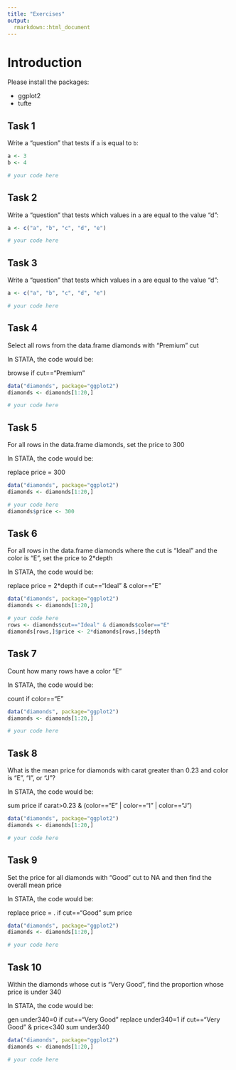 ```yaml
---
title: "Exercises"
output:
  rmarkdown::html_document
---
```


# Introduction

Please install the packages:

- ggplot2
- tufte

## Task 1

Write a "question" that tests if `a` is equal to `b`:

```r
a <- 3
b <- 4

# your code here
```

## Task 2

Write a "question" that tests which values in `a` are equal to the value "d":

```r
a <- c("a", "b", "c", "d", "e")

# your code here
```

## Task 3

Write a "question" that tests which values in `a` are equal to the value "d":

```r
a <- c("a", "b", "c", "d", "e")

# your code here
```

## Task 4

Select all rows from the data.frame diamonds with "Premium" cut

In STATA, the code would be:

browse if cut=="Premium"

```r
data("diamonds", package="ggplot2")
diamonds <- diamonds[1:20,]

# your code here
```

## Task 5

For all rows in the data.frame diamonds, set the price to 300

In STATA, the code would be:

replace price = 300

```r
data("diamonds", package="ggplot2")
diamonds <- diamonds[1:20,]

# your code here
diamonds$price <- 300
```

## Task 6

For all rows in the data.frame diamonds where the cut is "Ideal" and the color is "E", set the price to 2*depth

In STATA, the code would be:

replace price = 2*depth if cut=="Ideal" & color=="E"

```r
data("diamonds", package="ggplot2")
diamonds <- diamonds[1:20,]

# your code here
rows <- diamonds$cut=="Ideal" & diamonds$color=="E"
diamonds[rows,]$price <- 2*diamonds[rows,]$depth
```

## Task 7

Count how many rows have a color "E"

In STATA, the code would be:

count if color=="E"

```r
data("diamonds", package="ggplot2")
diamonds <- diamonds[1:20,]

# your code here
```

## Task 8

What is the mean price for diamonds with carat greater than 0.23 and color is "E", "I", or "J"?

In STATA, the code would be:

sum price if carat>0.23 & (color=="E" | color=="I" | color=="J")

```r
data("diamonds", package="ggplot2")
diamonds <- diamonds[1:20,]

# your code here
```

## Task 9

Set the price for all diamonds with "Good" cut to NA and then find the overall mean price

In STATA, the code would be:

replace price = . if cut=="Good"
sum price

```r
data("diamonds", package="ggplot2")
diamonds <- diamonds[1:20,]

# your code here
```

## Task 10

Within the diamonds whose cut is "Very Good", find the proportion whose price is under 340

In STATA, the code would be:

gen under340=0 if cut=="Very Good"
replace under340=1 if cut=="Very Good" & price<340
sum under340

```r
data("diamonds", package="ggplot2")
diamonds <- diamonds[1:20,]

# your code here
```





